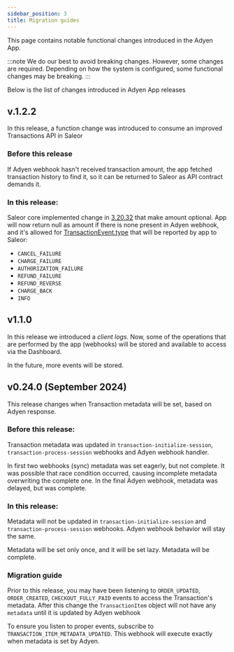 ```yaml
---
sidebar_position: 3
title: Migration guides
---
```


This page contains notable functional changes introduced in the Adyen App.

:::note
We do our best to avoid breaking changes. However, some changes are required. Depending on how the system is configured,
some functional changes may be breaking.
:::

Below is the list of changes introduced in Adyen App releases

## v.1.2.2

In this release, a function change was introduced to consume an improved Transactions API in Saleor

### Before this release

If Adyen webhook hasn't received transaction amount, the app fetched transaction history to find it, so it can be returned to Saleor as API contract demands it.

### In this release:

Saleor core implemented change in [3.20.32](https://github.com/saleor/saleor/releases/tag/3.20.32) that make amount optional.
App will now return null as amount if there is none present in Adyen webhook, and it's allowed for [TransactionEvent.type](https://docs.saleor.io/api-reference/payments/enums/transaction-event-type-enum) that will be reported by app to Saleor:

- `CANCEL_FAILURE`
- `CHARGE_FAILURE`
- `AUTHORIZATION_FAILURE`
- `REFUND_FAILURE`
- `REFUND_REVERSE`
- `CHARGE_BACK`
- `INFO`

## v1.1.0

In this release we introduced a *client logs*. Now, some of the operations that are performed by the app (webhooks) will be stored and available to access via the Dashboard.

In the future, more events will be stored.


## v0.24.0 (September 2024)

This release changes when Transaction metadata will be set, based on Adyen response.

### Before this release:

Transaction metadata was updated in `transaction-initialize-session`, `transaction-process-session` webhooks and Adyen webhook handler.

In first two webhooks (sync) metadata was set eagerly, but not complete. It was possible that race condition occurred, causing incomplete metadata overwriting the complete one.
In the final Adyen webhook, metadata was delayed, but was complete.

### In this release:

Metadata will not be updated in `transaction-initialize-session` and `transaction-process-session` webhooks. Adyen webhook behavior will stay the same.

Metadata will be set only once, and it will be set lazy. Metadata will be complete.

### Migration guide

Prior to this release, you may have been listening to `ORDER_UPDATED`, `ORDER_CREATED`, `CHECKOUT_FULLY_PAID` events to access the Transaction's metadata. After this change the `TransactionItem` object will not have any `metadata` until it is updated by Adyen webhook

To ensure you listen to proper events, subscribe to `TRANSACTION_ITEM_METADATA_UPDATED`. This webhook will execute exactly when metadata is set by Adyen.

